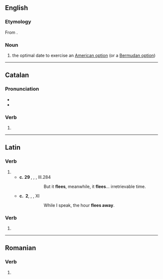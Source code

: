 ==English==

===Etymology===
From {{bor|en|la|fugit|lit=flees}}.

===Noun===
{{en-noun}}

# {{lb|en|finance}} the optimal date to exercise an [[American option]] (or a [[Bermudan option]])

----

==Catalan==

===Pronunciation===
* {{ca-IPA}}
* {{rhymes|ca|it|s=2}}

===Verb===
{{ca-pp|fugi}}

# {{ca-verb form of|t=past|m=ptc|fugir}}

----

==Latin==

===Verb===
{{la-verb-form|fugit}}

# {{inflection of|la|fugiō||3|s|pres|actv|indc}}
#* '''c.&nbsp;29&nbsp;{{smallcaps|bc}}''', {{w|Publius Vergilius Maro}}, ''{{w|Georgicon}}'', III.284
#*: {{smallcaps|sed '''fvgit''' interea '''fvgit''' inreparabile tempvs}}
#*:: But it '''flees''', meanwhile, it '''flees'''... irretrievable time.
#* '''c.&nbsp;{{smallcaps|ad}}&nbsp;2''', {{w|Publius Ovidius Naso}}, ''{{w|Ars Amatoria}}'', XI
#*: {{smallcaps|dvm loqvor hora '''fvgit'''}}
#*:: While I speak, the hour '''flees away'''.
#: {{ux|la|Tempus '''fugit'''.|inline=1|Time '''flies'''.}}

===Verb===
{{la-verb-form|fūgit}}

# {{inflection of|la|fugiō||3|s|perf|actv|indc}}

----

==Romanian==

===Verb===
{{ro-past|fugi}}

# {{inflection of|ro|fugi||past|part}}